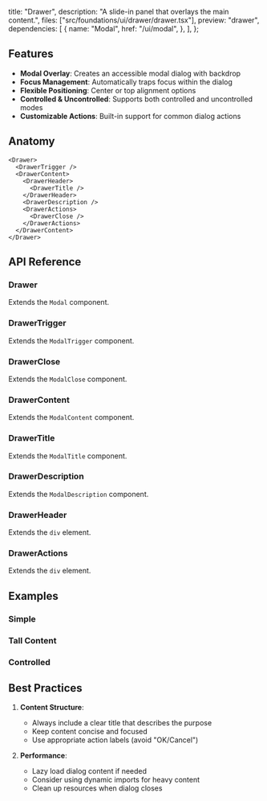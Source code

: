   title: "Drawer",
  description: "A slide-in panel that overlays the main content.",
  files: ["src/foundations/ui/drawer/drawer.tsx"],
  preview: "drawer",
  dependencies: [
    {
      name: "Modal",
      href: "/ui/modal",
    },
  ],
};

## Features

- **Modal Overlay**: Creates an accessible modal dialog with backdrop
- **Focus Management**: Automatically traps focus within the dialog
- **Flexible Positioning**: Center or top alignment options
- **Controlled & Uncontrolled**: Supports both controlled and uncontrolled modes
- **Customizable Actions**: Built-in support for common dialog actions

## Anatomy

```tsx
<Drawer>
  <DrawerTrigger />
  <DrawerContent>
    <DrawerHeader>
      <DrawerTitle />
    </DrawerHeader>
    <DrawerDescription />
    <DrawerActions>
      <DrawerClose />
    </DrawerActions>
  </DrawerContent>
</Drawer>
```

## API Reference

### Drawer

Extends the `Modal` component.

### DrawerTrigger

Extends the `ModalTrigger` component.

### DrawerClose

Extends the `ModalClose` component.

### DrawerContent

Extends the `ModalContent` component.

### DrawerTitle

Extends the `ModalTitle` component.

### DrawerDescription

Extends the `ModalDescription` component.

### DrawerHeader

Extends the `div` element.

### DrawerActions

Extends the `div` element.

## Examples

### Simple

<Preview slug="drawer" />

### Tall Content

<Preview slug="drawer-tall-content" />

### Controlled

<Preview slug="drawer-controlled" />

## Best Practices

1. **Content Structure**:

   - Always include a clear title that describes the purpose
   - Keep content concise and focused
   - Use appropriate action labels (avoid "OK/Cancel")

2. **Performance**:
   - Lazy load dialog content if needed
   - Consider using dynamic imports for heavy content
   - Clean up resources when dialog closes
